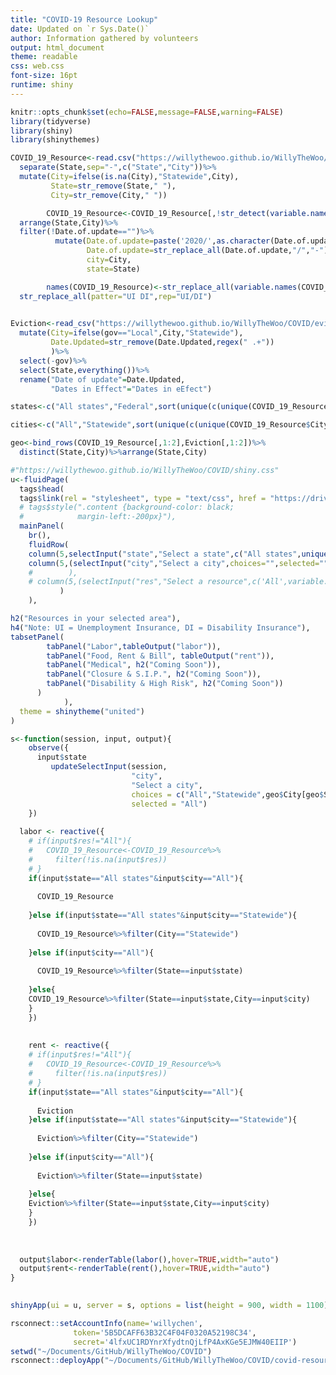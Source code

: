 ```yaml
---
title: "COVID-19 Resource Lookup"
date: Updated on `r Sys.Date()`
author: Information gathered by volunteers
output: html_document
theme: readable
css: web.css
font-size: 16pt
runtime: shiny
---
```




```r
knitr::opts_chunk$set(echo=FALSE,message=FALSE,warning=FALSE)
library(tidyverse)
library(shiny)
library(shinythemes)

COVID_19_Resource<-read.csv("https://willythewoo.github.io/WillyTheWoo/COVID/COVID-19-Resource.csv")%>%
  separate(State,sep="-",c("State","City"))%>%
  mutate(City=ifelse(is.na(City),"Statewide",City),
         State=str_remove(State," "),
         City=str_remove(City," "))

        COVID_19_Resource<-COVID_19_Resource[,!str_detect(variable.names(COVID_19_Resource),regex("X"))]%>%
  arrange(State,City)%>%
  filter(!Date.of.update=="")%>%
          mutate(Date.of.update=paste('2020/',as.character(Date.of.update),sep=""),
                 Date.of.update=str_replace_all(Date.of.update,"/","-"),
                 city=City,
                 state=State)

        names(COVID_19_Resource)<-str_replace_all(variable.names(COVID_19_Resource),pattern="\\.",rep=" ")%>%
  str_replace_all(patter="UI DI",rep="UI/DI")

              
Eviction<-read_csv("https://willythewoo.github.io/WillyTheWoo/COVID/eviction_resources.csv")%>%
  mutate(City=ifelse(gov=="Local",City,"Statewide"),
         Date.Updated=str_remove(Date.Updated,regex(" .+"))
         )%>%
  select(-gov)%>%
  select(State,everything())%>%
  rename("Date of update"=Date.Updated,
         "Dates in Effect"="Dates in eEfect")

states<-c("All states","Federal",sort(unique(c(unique(COVID_19_Resource$State),unique(Eviction$State)))))

cities<-c("All","Statewide",sort(unique(c(unique(COVID_19_Resource$City),unique(Eviction$City)))))

geo<-bind_rows(COVID_19_Resource[,1:2],Eviction[,1:2])%>%
  distinct(State,City)%>%arrange(State,City)
```

```r
#"https://willythewoo.github.io/WillyTheWoo/COVID/shiny.css"
u<-fluidPage(
  tags$head(
  tags$link(rel = "stylesheet", type = "text/css", href = "https://drive.google.com/file/d/1UFyngXSHXemDl4_zsWg2BL_KmwPKvtfx/view?usp=sharing")),
  # tags$style(".content {background-color: black;
  #            margin-left:-200px}"),
  mainPanel(
    br(),
    fluidRow(
    column(5,selectInput("state","Select a state",c("All states",unique(geo$State)),selected="All states")),
    column(5,(selectInput("city","Select a city",choices="",selected=""))
    #        ),
    # column(5,(selectInput("res","Select a resource",c('All',variable.names(COVID_19_Resource)[!str_detect(variable.names(COVID_19_Resource),regex("Date|Link|notes"))][-c(1,2)])))
           )
    ),

h2("Resources in your selected area"),
h4("Note: UI = Unemployment Insurance, DI = Disability Insurance"),
tabsetPanel(
        tabPanel("Labor",tableOutput("labor")),
        tabPanel("Food, Rent & Bill", tableOutput("rent")),
        tabPanel("Medical", h2("Coming Soon")),
        tabPanel("Closure & S.I.P.", h2("Coming Soon")),
        tabPanel("Disability & High Risk", h2("Coming Soon"))
      )
            ),
  theme = shinytheme("united")
)

```








```r
s<-function(session, input, output){
    observe({
      input$state
         updateSelectInput(session,
                           "city",
                           "Select a city",
                           choices = c("All","Statewide",geo$City[geo$State==input$state]),
                           selected = "All")
    })
  
  labor <- reactive({
    # if(input$res!="All"){
    #   COVID_19_Resource<-COVID_19_Resource%>%
    #     filter(!is.na(input$res))
    # }
    if(input$state=="All states"&input$city=="All"){
    
      COVID_19_Resource
    
    }else if(input$state=="All states"&input$city=="Statewide"){
    
      COVID_19_Resource%>%filter(City=="Statewide")
    
    }else if(input$city=="All"){
    
      COVID_19_Resource%>%filter(State==input$state)
    
    }else{
    COVID_19_Resource%>%filter(State==input$state,City==input$city)
    }
    })
  
  
    rent <- reactive({
    # if(input$res!="All"){
    #   COVID_19_Resource<-COVID_19_Resource%>%
    #     filter(!is.na(input$res))
    # }
    if(input$state=="All states"&input$city=="All"){
    
      Eviction
    }else if(input$state=="All states"&input$city=="Statewide"){
    
      Eviction%>%filter(City=="Statewide")
      
    }else if(input$city=="All"){
    
      Eviction%>%filter(State==input$state)
    
    }else{
    Eviction%>%filter(State==input$state,City==input$city)
    }
    })
  
  
  
  output$labor<-renderTable(labor(),hover=TRUE,width="auto")
  output$rent<-renderTable(rent(),hover=TRUE,width="auto")
}

  
shinyApp(ui = u, server = s, options = list(height = 900, width = 1100))

```



```r
rsconnect::setAccountInfo(name='willychen',
			  token='5B5DCAFF63B32C4F04F0320A52198C34',
			  secret='4lfxUC1RDYnrXfydtnQjLfP4AxKGe5EJMW40EIIP')
setwd("~/Documents/GitHub/WillyTheWoo/COVID")
rsconnect::deployApp("~/Documents/GitHub/WillyTheWoo/COVID/covid-resources.Rmd")
```

